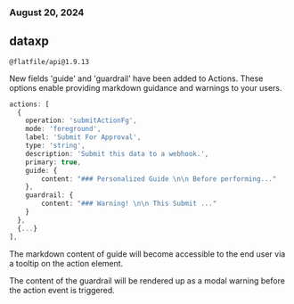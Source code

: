 ### August 20, 2024
## dataxp

`@flatfile/api@1.9.13`

New fields 'guide' and 'guardrail' have been added to Actions. These options enable providing markdown guidance and warnings to your users.

```typescript
actions: [
  {
    operation: 'submitActionFg',
    mode: 'foreground',
    label: 'Submit For Approval',
    type: 'string',
    description: 'Submit this data to a webhook.',
    primary: true,
    guide: {
        content: "### Personalized Guide \n\n Before performing..."
    },
    guardrail: {
        content: "### Warning! \n\n This Submit ..."
    }
  },
  {...}
],
```

The markdown content of guide will become accessible to the end user via a tooltip on the action element.

The content of the guardrail will be rendered up as a modal warning before the action event is triggered.